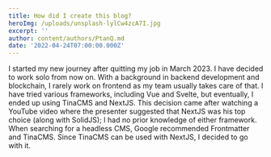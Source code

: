 ```yaml
---
title: How did I create this blog?
heroImg: /uploads/unsplash-lylCw4zcA7I.jpg
excerpt: ''
author: content/authors/PtanQ.md
date: '2022-04-24T07:00:00.000Z'
---
```


I started my new journey after quitting my job in March 2023. I have decided to work solo from now on. With a background in backend development and blockchain, I rarely work on frontend as my team usually takes care of that. I have tried various frameworks, including Vue and Svelte, but eventually, I ended up using TinaCMS and NextJS. This decision came after watching a YouTube video where the presenter suggested that NextJS was his top choice (along with SolidJS); I had no prior knowledge of either framework. When searching for a headless CMS, Google recommended Frontmatter and TinaCMS. Since TinaCMS can be used with NextJS, I decided to go with it.

